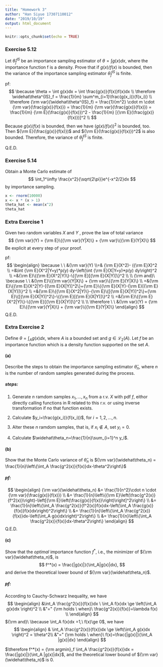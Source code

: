 ```yaml
---
title: "Homework 3"
author: "Han Siyue 17307110012"
date: "2019/10/19"
output: html_document
---
```


```r
knitr::opts_chunk$set(echo = TRUE)
```

### Exercise 5.12
Let $\widehat\theta^{IS}_f$ be an importance sampling estimator of $θ = \int g(x)dx$, where the importance function f is a density. Prove that if $g(x)/f(x)$ is bounded, then the variance of the importance sampling estimator $\widehat\theta^{IS}_f$ is finite.

pf:
$$
\because \theta = \int g(x)dx = \int \frac{g(x)}{f(x)}f(x)dx \\
\therefore \widehat\theta^{IS}_f = \frac{1}{m} \sum^m_{i=1}\frac{g(x_i)}{f(x_i)} \\
\therefore {\rm var}(\widehat\theta^{IS}_f) = \frac{1}{m^2} \cdot m \cdot {\rm var}(\frac{g(x)}{f(x)}) = \frac{1}{m} {\rm var}(\frac{g(x)}{f(x)}) = \frac{1}{m} {\rm E}(\frac{g(x)}{f(x)})^2 - \frac{1}{m} [{\rm E}(\frac{g(x)}{f(x)})]^2 \\
$$
Because $g(x)/f(x)$ is bounded, then we have $(g(x)/f(x))^2$ is bounded, too. Then ${\rm E}(\frac{g(x)}{f(x)})$ and ${\rm E}(\frac{g(x)}{f(x)})^2$ is also bounded. Therefore, the variance of $\widehat\theta^{IS}_f$ is finite.

Q.E.D.

### Exercise 5.14
Obtain a Monte Carlo estimate of
$$
\int_1^\infty \frac{x^2}{\sqrt{2\pi}}e^{-x^2/2}dx
$$
by importance sampling.
```r
x <- rnorm(10000)
x <- x * (x > 1)
theta_hat <- mean(x^2)
theta_hat
```


### Extra Exercise 1
Given two random variables $X$ and $Y$ , prove the law of total variance 
$$
{\rm var}(Y) = {\rm E}\{{\rm var}(Y|X)\} + {\rm var}\{{\rm E}(Y|X)\}
$$
Be explicit at every step of your proof.

pf:
$$
\begin{align}
\because \ \ &{\rm var}(Y) \\=& {\rm E}(X^2)- ({\rm E}X)^2 \\
=&\int {\rm E}(X^2|Y=y)*p(y) dy-\left(\int {\rm E}(X|Y=y)*p(y) dy\right)^2 \\
=&{\rm E}\{{\rm E}(X^2|Y)\}-\{{\rm E}[{\rm E}(X|Y)]\}^2 \\
\\ {\rm and}\ \because \ \ &{\rm E}\{{\rm var}(Y|X)\} + {\rm var}\{{\rm E}(Y|X)\} \\
=&{\rm E}\{{\rm E}(X^2|Y)-[{\rm E}(X|Y)]^2\}+{\rm E}\{{\rm E}(X|Y)-{\rm E}[{\rm E}(X|Y)]\}^2 \\
=&{\rm E}\{{\rm E}(X^2|Y)\}-{\rm E}\{[{\rm E}(X|Y)]^2\}+{\rm E}\{[{\rm E}(X|Y)]^2\}-\{{\rm E}[{\rm E}(X|Y)]\}^2 \\
=&{\rm E}\{{\rm E}(X^2|Y)\}-\{{\rm E}[{\rm E}(X|Y)]\}^2 \\
\\ \therefore \ \ &{\rm var}(Y) = {\rm E}\{{\rm var}(Y|X)\} + {\rm var}\{{\rm E}(Y|X)\}
\end{align}
$$
Q.E.D.

### Extra Exercise 2
Define $\theta = \int_A g(x)dx$, where $A$ is a bounded set and $g \in \mathcal L_2(A)$. Let $f$ be an importance function which is a density function supported on the set $A$.

#### (a) 
Describe the steps to obtain the importance sampling estimator $\widehat\theta_n$, where $n$ is the number of random samples generated during the process.

##### steps:

1. Generate $n$ ramdom samples $x_1, ..., x_n$ from a r.v. $X$ with pdf $f$, eithor directly calling functions in R related to this r.v. or using inverse transformation if no that function exists.

2. Calculate $y_i=\frac{g(x_i)}{f(x_i)}$, for $i=1,2,...,n$.

3. Alter these $n$ ramdom samples, that is, if $x_i \notin A$, set $y_i = 0$.

4. Calculate $\widehat\theta_n=\frac{1}{n}\sum_{i=1}^n y_i$.

#### (b) 
Show that the Monte Carlo variance of $\widehat\theta_n$ is
${\rm var}(\widehat\theta_n) = \frac{1}{n}\left\{\int_A \frac{g^2(x)}{f(x)}dx-\theta^2\right\}$

##### pf:
$$
\begin{align}
{\rm var}(\widehat\theta_n) &= \frac{1}{n^2}\cdot n \cdot {\rm var}(\frac{g(x)}{f(x)})
\\ &= \frac{1}{n}\left\{{\rm E}\left(\frac{g^2(x)}{f^2(x)}\right)-\left[{\rm E}\left(\frac{g(x)}{f(x)}\right)\right]^2\right\}
\\ &= \frac{1}{n}\left\{\int_A \frac{g^2(x)}{f^2(x)}f(x)dx-\left(\int_A \frac{g(x)}{f(x)}f(x)dx\right)^2\right\} 
\\ &= \frac{1}{n}\left\{\int_A \frac{g^2(x)}{f(x)}dx-\left(\int_A g(x)dx\right)^2\right\} 
\\ &= \frac{1}{n}\left\{\int_A \frac{g^2(x)}{f(x)}dx-\theta^2\right\}
\end{align}
$$
Q.E.D.

#### (c) 
Show that the *optimal* importance function $f^*$, i.e., the minimizer of ${\rm var}(\widehat\theta_n)$, is
$$
f^*(x) = \frac{|g(x)|}{\int_A|g(x)|dx},
$$
and derive the theoretical lower bound of ${\rm var}(\widehat\theta_n)$.

##### pf:

According to Cauchy-Schwarz Inequality, we have
$$
\begin{align}
&\int_A \frac{g^2(x)}{f(x)}dx \ \int_A f(x)dx \ge \left(\int_A g(x)dx \right)^2 \\
&"=" {\rm holds \ when}\ \frac{g^2(x)}{f(x)}=\lambda f(x) \\
\end{align}
$$
${\rm and}\ \because \int_A f(x)dx =1,\  f(x)\ge 0$, we have
$$
\begin{align}
& \int_A \frac{g^2(x)}{f(x)}dx \ge \left(\int_A g(x)dx \right)^2 = \theta^2\\
&"=" {\rm holds \ when}\ f(x)=\frac{|g(x)|}{\int_A |g(x)|dx}
\end{align}
$$


$\therefore f^*(x) = {\rm argmin}_f \int_A \frac{g^2(x)}{f(x)}dx = \frac{|g(x)|}{\int_A |g(x)|dx}$, and the theoretical lower bound of ${\rm var}(\widehat\theta_n)$ is $0$.
